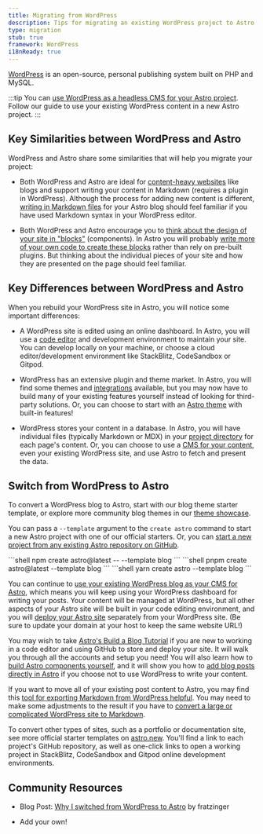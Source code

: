 ```yaml
---
title: Migrating from WordPress
description: Tips for migrating an existing WordPress project to Astro
type: migration
stub: true
framework: WordPress
i18nReady: true
---
```


[WordPress](https://wordpress.org) is an open-source, personal publishing system built on PHP and MySQL.


:::tip
You can [use WordPress as a headless CMS for your Astro project](/en/guides/cms/wordpress/). Follow our guide to use your existing WordPress content in a new Astro project.
:::

## Key Similarities between WordPress and Astro

WordPress and Astro share some similarities that will help you migrate your project:

- Both WordPress and Astro are ideal for [content-heavy websites](/en/concepts/why-astro/#content-driven) like blogs and support writing your content in Markdown (requires a plugin in WordPress). Although the process for adding new content is different, [writing in Markdown files](/en/guides/markdown-content/) for your Astro blog should feel familiar if you have used Markdown syntax in your WordPress editor.

- Both WordPress and Astro encourage you to [think about the design of your site in "blocks"](/en/concepts/islands/) (components). In Astro you will probably [write more of your own code to create these blocks](/en/core-concepts/astro-components/) rather than rely on pre-built plugins. But thinking about the individual pieces of your site and how they are presented on the page should feel familiar.

## Key Differences between WordPress and Astro

When you rebuild your WordPress site in Astro, you will notice some important differences:

- A WordPress site is edited using an online dashboard. In Astro, you will use a [code editor](/en/editor-setup/) and development environment to maintain your site. You can develop locally on your machine, or choose a cloud editor/development environment like StackBlitz, CodeSandbox or Gitpod.

- WordPress has an extensive plugin and theme market. In Astro, you will find some themes and [integrations](https://astro.build/integrations/) available, but you may now have to build many of your existing features yourself instead of looking for third-party solutions. Or, you can choose to start with an [Astro theme](https://astro.build/themes) with built-in features!

- WordPress stores your content in a database. In Astro, you will have individual files (typically Markdown or MDX) in your [project directory](/en/core-concepts/project-structure/) for each page's content. Or, you can choose to use a [CMS for your content](/en/guides/cms/), even your existing WordPress site, and use Astro to fetch and present the data.

## Switch from WordPress to Astro

To convert a WordPress blog to Astro, start with our blog theme starter template, or explore more community blog themes in our [theme showcase](https://astro.build/themes). 

You can pass a `--template` argument to the `create astro` command to start a new Astro project with one of our official starters. Or, you can [start a new project from any existing Astro repository on GitHub](/en/install/auto/#starter-templates).

  <PackageManagerTabs>
    <Fragment slot="npm">
    ```shell
    npm create astro@latest -- --template blog
    ```
    </Fragment>
    <Fragment slot="pnpm">
    ```shell
    pnpm create astro@latest --template blog
    ```
    </Fragment>
    <Fragment slot="yarn">
    ```shell
    yarn create astro --template blog
    ```
    </Fragment>
  </PackageManagerTabs>

You can continue to [use your existing WordPress blog as your CMS for Astro](/en/guides/cms/wordpress/), which means you will keep using your WordPress dashboard for writing your posts. Your content will be managed at WordPress, but all other aspects of your Astro site will be built in your code editing environment, and you will [deploy your Astro site](/en/guides/deploy/) separately from your WordPress site. (Be sure to update your domain at your host to keep the same website URL!)

You may wish to take [Astro's Build a Blog Tutorial](/en/tutorial/0-introduction/) if you are new to working in a code editor and using GitHub to store and deploy your site. It will walk you through all the accounts and setup you need! You will also learn how to [build Astro components yourself](/en/tutorial/3-components/), and it will show you how to [add blog posts directly in Astro](/en/tutorial/2-pages/2/) if you choose not to use WordPress to write your content.

If you want to move all of your existing post content to Astro, you may find this [tool for exporting Markdown from WordPress helpful](https://github.com/lonekorean/wordpress-export-to-markdown). You may need to make some adjustments to the result if you have to [convert a large or complicated WordPress site to Markdown](https://swizec.com/blog/how-to-export-a-large-wordpress-site-to-markdown/).

To convert other types of sites, such as a portfolio or documentation site, see more official starter templates on [astro.new](https://astro.new). You'll find a link to each project's GitHub repository, as well as one-click links to open a working project in StackBlitz, CodeSandbox and Gitpod online development environments.

## Community Resources

- Blog Post: [Why I switched from WordPress to Astro](https://dev.to/fratzinger/why-i-switched-from-wordpress-to-astro-5ge) by fratzinger

- Add your own!

